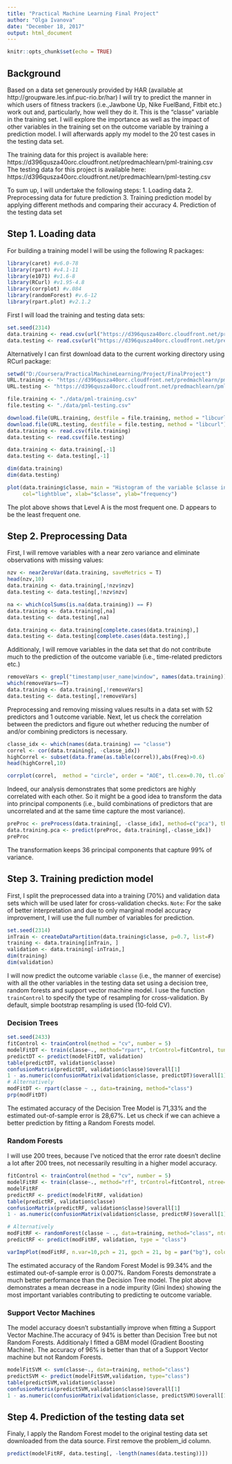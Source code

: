 ```yaml
---
title: "Practical Machine Learning Final Project"
author: "Olga Ivanova"
date: "December 18, 2017"
output: html_document
---
```


```r
knitr::opts_chunk$set(echo = TRUE)
```

## Background

Based on a data set generously provided by HAR (available at http://groupware.les.inf.puc-rio.br/har) I will try to predict the manner in which users of fitness trackers (i.e.,Jawbone Up, Nike FuelBand, Fitbit etc.) work out and, particularly, how well they do it. This is the "classe" variable in the training set. I will explore the importance as well as the impact of other variables in the training set on the outcome variable by training a prediction model. I will afterwards apply my model to the 20 test cases in the testing data set.

The training data for this project is available here: https://d396qusza40orc.cloudfront.net/predmachlearn/pml-training.csv
The testing data for this project is available here: https://d396qusza40orc.cloudfront.net/predmachlearn/pml-testing.csv

To sum up, I will undertake the following steps:
1. Loading data 
2. Preprocessing data for future prediction
3. Training prediction model by applying different methods and comparing their accuracy
4. Prediction of the testing data set

## Step 1. Loading data
For building a training model I will be using the following R packages:

``` r
library(caret) #v6.0-78
library(rpart) #v4.1-11
library(e1071) #v1.6-8
library(RCurl) #v1.95-4.8
library(corrplot) #v.084
library(randomForest) #v.6-12
library(rpart.plot) #v2.1.2
```
First I will load the training and testing data sets:
```r
set.seed(2314)
data.training <- read.csv(url("https://d396qusza40orc.cloudfront.net/predmachlearn/pml-training.csv"))
data.testing <- read.csv(url("https://d396qusza40orc.cloudfront.net/predmachlearn/pml-testing.csv"))
```
Alternatively I can first download data to the current working directory using RCurl package:
``` r
setwd("D:/Coursera/PracticalMachineLearning/Project/FinalProject")
URL.training <- "https://d396qusza40orc.cloudfront.net/predmachlearn/pml-training.csv"
URL.testing <- "https://d396qusza40orc.cloudfront.net/predmachlearn/pml-testing.csv"

file.training <- "./data/pml-training.csv"
file.testing <- "./data/pml-testing.csv"

download.file(URL.training, destfile = file.training, method = "libcurl")
download.file(URL.testing, destfile = file.testing, method = "libcurl")
data.training <- read.csv(file.training)
data.testing <- read.csv(file.testing)
```

```r
data.training <- data.training[,-1]
data.testing <- data.testing[,-1]

dim(data.training) 
dim(data.testing) 
```

```r
plot(data.training$classe, main = "Histogram of the variable $classe in the training set", 
     col="lightblue", xlab="$classe", ylab="frequency")
```
The plot above shows that Level A is the most frequent one. D appears to be the least frequent one.

## Step 2. Preprocessing Data
First, I will  remove variables with a near zero variance and eliminate observations with missing values:
```r
nzv <- nearZeroVar(data.training, saveMetrics = T)
head(nzv,10)
data.training <- data.training[,!nzv$nzv]
data.testing <- data.testing[,!nzv$nzv]

na <- which(colSums(is.na(data.training)) == F)
data.training <- data.training[,na]
data.testing <- data.testing[,na]

data.training <- data.training[complete.cases(data.training),]
data.testing <- data.testing[complete.cases(data.testing),]
```
Additionaly, I will remove variables in the data set that do not contribute much to the prediction of the outcome variable (i.e., time-related predictors etc.)

```r
removeVars <- grepl("timestamp|user_name|window", names(data.training))
which(removeVars==T)
data.training <- data.training[,!removeVars]
data.testing <- data.testing[,!removeVars]
```
Preprocessing and removing missing values results in a data set with 52 predictors and 1 outcome variable. Next, let us check the correlation between the predictors and figure out whether reducing the number of and/or combining predictors is necessary.

```r
classe_idx <- which(names(data.training) == "classe")
correl <- cor(data.training[, -classe_idx])
highCorrel <- subset(data.frame(as.table(correl)),abs(Freq)>0.6)
head(highCorrel,10)
```

``` r
corrplot(correl,  method = "circle", order = "AOE", tl.cex=0.70, tl.col ="black")
```

Indeed, our analysis demonstrates that some predictors are highly correlated with each other. So it might be a good idea to transform the data into principal components (i.e., build combinations of predictors that are uncorrelated and at the same time capture the most variance).

``` r
preProc <- preProcess(data.training[, -classe_idx], method=c("pca"), thresh=0.99)
data.training.pca <- predict(preProc, data.training[,-classe_idx])
preProc
```
The transformation keeps 36 principal components that capture 99% of variance.

## Step 3. Training prediction model
First, I split the preprocessed data into a training (70%) and validation data sets which will be used later for cross-validation checks.
`Note`: For the sake of better interpretation and due to only marginal model accuracy improvement, I will use the full number of variables for prediction.

``` r
set.seed(2314)
inTrain <- createDataPartition(data.training$classe, p=0.7, list=F)
training <- data.training[inTrain, ]
validation <- data.training[-inTrain,]
dim(training) 
dim(validation)
```
I will now predict the outcome variable `classe` (i.e., the manner of exercise) with all the other variables in the testing data set using a decision tree, random forests and support vector machine model. I use the function `trainControl` to specify the type of resampling for cross-validation. By default, simple bootstrap resampling is used (10-fold CV).

### Decision Trees

```r
set.seed(2433)
fitControl <- trainControl(method = "cv", number = 5)
modelFitDT <- train(classe~., method="rpart", trControl=fitControl, tuneLength = 10, data=training) 
predictDT <- predict(modelFitDT, validation)
table(predictDT, validation$classe)
confusionMatrix(predictDT, validation$classe)$overall[1] 
1 - as.numeric(confusionMatrix(validation$classe, predictDT)$overall[1]) 
# Alternatively 
modFitDT <- rpart(classe ~ ., data=training, method="class")
prp(modFitDT)
```

The estimated accuracy of the Decision Tree Model is 71,33% and the estimated out-of-sample error is 28,67%. Let us check if we can achieve a better prediction by fitting a Random Forests model.

### Random Forests
I will use 200 trees, because I've noticed that the error rate doesn't decline a lot after 200 trees, not necessarily resulting in a higher model accuracy.

```r
fitControl <- trainControl(method = "cv", number = 5)
modelFitRF <- train(classe~., method="rf", trControl=fitControl, ntree=200, data=training)
modelFitRF
predictRF <- predict(modelFitRF, validation)
table(predictRF, validation$classe)
confusionMatrix(predictRF, validation$classe)$overall[1] 
1 - as.numeric(confusionMatrix(validation$classe, predictRF)$overall[1]) 

# Alternatively
modFitRF <- randomForest(classe ~ ., data=training, method="class", ntree=200)
predictRF <- predict(modFitRF, validation, type = "class")

varImpPlot(modFitRF, n.var=10,pch = 21, gpch = 21, bg = par("bg"), color = par("fg"), gcolor = par("fg"), lcolor = "red")
```

The estimated accuracy of the Random Forest Model is 99.34% and the estimated out-of-sample error is 0.007%. Random Forests demonstrate a much better performance than the Decision Tree model. The plot above demonstrates a mean decrease in a node impurity (Gini Index) showing the most important variables contributing to predicting te outcome variable.

### Support Vector Machines

The model accuracy doesn't substantially improve when fitting a Support Vector Machine.The accuracy of 94% is better than Decision Tree but not Random Forests. Additionaly I fitted a GBM model (Gradient Boosting Machine). The accuracy of 96% is better than that of a Support Vector machine but not Random Forests.
```r
modelFitSVM <- svm(classe~., data=training, method="class")
predictSVM <- predict(modelFitSVM,validation, type="class")
table(predictSVM,validation$classe)
confusionMatrix(predictSVM,validation$classe)$overall[1]  
1 - as.numeric(confusionMatrix(validation$classe, predictSVM)$overall[1])
```

## Step 4. Prediction of the testing data set
Finaly, I apply the Random Forest model to the original testing data set downloaded from the data source. First remove the problem_id column.

```r
predict(modelFitRF, data.testing[, -length(names(data.testing))])
```








